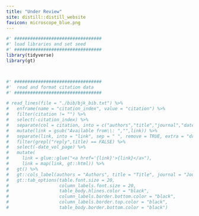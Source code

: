 ```yaml
---
title: "Under Review"
site: distill::distill_website
favicon: microscope_blue.png
---
```


```r

#' #################################
#' load libraries and set seed
#' #################################
library(tidyverse)
library(gt)



#' #################################
#'  read and format citation data
#' #################################

# read_lines(file = "./bib/bjk_bib.txt") %>%
#   enframe(name = "citation_index", value = "citation") %>%
#   filter(citation != "") %>%
#   select(-citation_index) %>%
#   separate(col = citation, into = c("authors","title","journal","date_vol_page","link"), sep = "\\. ") %>%
#   mutate(link = gsub("Available from\\: ","",link)) %>%
#   separate(link, into = "link", sep = " ", remove = TRUE, extra = "drop") %>%
#   filter(grepl("reply",title) == FALSE) %>%
#   select(-date_vol_page) %>%
#   mutate(
#     link = glue::glue("<a href='{link}'>{link}</a>"),
#     link = map(link, gt::html)) %>%
#   gt() %>%
#   gt::cols_label(authors = "Authors", title = "Title", journal = "Journal", link = "Link") %>%
#   gt::tab_options(table.font.size = 20,
#                   column_labels.font.size = 20,
#                   table_body.hlines.color = "black",
#                   column_labels.border.bottom.color = "black",
#                   column_labels.border.top.color = "black",
#                   table_body.border.bottom.color = "black")





```

